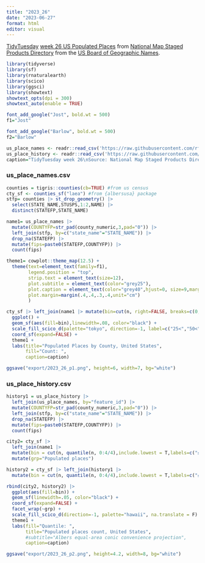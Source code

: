 ```yaml
---
title: "2023_26"
date: "2023-06-27"
format: html
editor: visual
---
```


[TidyTuesday](https://github.com/rfordatascience/tidytuesday) [week 26 US Populated Places](https://github.com/rfordatascience/tidytuesday/blob/master/data/2023/2023-06-27/readme.md) from [National Map Staged Products Directory](https://prd-tnm.s3.amazonaws.com/index.html?prefix=StagedProducts/GeographicNames/) from the [US Board of Geographic Names](https://www.usgs.gov/us-board-on-geographic-names/download-gnis-data).

```r
library(tidyverse)
library(sf)
library(rnaturalearth)
library(scico)
library(ggsci)
library(showtext)
showtext_opts(dpi = 300)
showtext_auto(enable = TRUE)
```

```r
font_add_google("Jost", bold.wt = 500)
f1="Jost"

font_add_google("Barlow", bold.wt = 500)
f2="Barlow"
```

```r
us_place_names <- readr::read_csv('https://raw.githubusercontent.com/rfordatascience/tidytuesday/master/data/2023/2023-06-27/us_place_names.csv')
us_place_history <- readr::read_csv('https://raw.githubusercontent.com/rfordatascience/tidytuesday/master/data/2023/2023-06-27/us_place_history.csv')
caption="TidyTuesday week 26\nSource: National Map Staged Products Directory and US Board of Geographic Names"
```

### us_place_names.csv
```r
counties = tigris::counties(cb=TRUE) #from us census
cty_sf <- counties_sf("laea") #from {albersusa} package
stfp= counties |> st_drop_geometry() |>
  select(STATE_NAME,STUSPS,1:2,NAME) |>
  distinct(STATEFP,STATE_NAME)

name1= us_place_names |>
  mutate(COUNTYFP=str_pad(county_numeric,3,pad="0")) |>
  left_join(stfp, by=c("state_name"="STATE_NAME")) |>
  drop_na(STATEFP) |>
  mutate(fips=paste0(STATEFP,COUNTYFP)) |>
  count(fips) 
```

```r
theme1= cowplot::theme_map(12.5) +
  theme(text=element_text(family=f1),
        legend.position = "top",
        strip.text = element_text(size=12),
        plot.subtitle = element_text(color="grey25"),
        plot.caption = element_text(color="grey40",hjust=0, size=9,margin=margin(t=10)),
        plot.margin=margin(.4,.4,.3,.4,unit="cm")
        ) 
```

```r
cty_sf |> left_join(name1 |> mutate(bin=cut(n, right=FALSE, breaks=c(0,25,50,100,Inf))), by="fips") |>
  ggplot() +
  geom_sf(aes(fill=bin),linewidth=.08, color="black") +
  scale_fill_scico_d(palette="tokyo", direction=-1, label=c("25<","50<","100<","≥100", "No data"), guide=guide_legend(nrow=1)) +
  coord_sf(expand=FALSE) +
  theme1 +
  labs(title="Populated Places by County, United States",
       fill="Count: ",
       caption=caption)

ggsave("export/2023_26_p1.png", height=6, width=7, bg="white")
```

### us_place_history.csv

```r
history1 = us_place_history |> 
  left_join(us_place_names, by="feature_id") |>
  mutate(COUNTYFP=str_pad(county_numeric,3,pad="0")) |>
  left_join(stfp, by=c("state_name"="STATE_NAME")) |>
  drop_na(STATEFP) |>
  mutate(fips=paste0(STATEFP,COUNTYFP)) |>
  count(fips) 
```

```r
city2= cty_sf |> 
  left_join(name1 |>
  mutate(bin = cut(n, quantile(n, 0:4/4),include.lowest = T,labels=c("≤25%", ">25, ≤50%", ">50, ≤75%", ">75%"))), by="fips") |> 
  mutate(grp="Populated places")

history2 = cty_sf |> left_join(history1 |>
  mutate(bin = cut(n, quantile(n, 0:4/4),include.lowest = T,labels=c("≤25%", ">25, ≤50%", ">50, ≤75%", ">75%"))), by="fips") |> mutate(grp="Populated places, History")
```

```r
rbind(city2, history2) |>
  ggplot(aes(fill=bin)) +
  geom_sf(linewidth=.05, color="black") +
  coord_sf(expand=FALSE) +
  facet_wrap(~grp) +
  scale_fill_scico_d(direction=-1, palette="hawaii", na.translate = F) +
  theme1 +
  labs(fill="Quantile: ", 
       title="Populated places count, United States",
       #subtitle="Albers equal-area conic convenience projection",
       caption=caption)

ggsave("export/2023_26_p2.png", height=4.2, width=8, bg="white")
```












